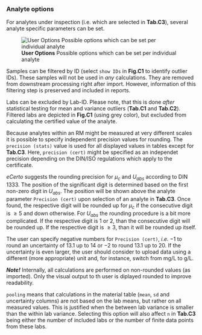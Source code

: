 ### Analyte options

For analytes under inspection (i.e. which are selected in **Tab.C3**), several analyte specific
parameters can be set. 

![**User Options** Possible options which can be set per individual analyte](fig/C_Modul_AnalyteOptions.png)

Samples can be filtered by ID (select `show IDs` in **Fig.C1** to identify outlier IDs). 
These samples will not be used in *any* calculations. They are removed from downstream processing 
right after import. However, information of this filtering step is preserved and included in reports.

Labs can be excluded by Lab-ID. Please note, that this is done *after* statistical testing for 
mean and variance outliers (**Tab.C1** and **Tab.C2**). Filtered labs are depicted in **Fig.C1** 
(using grey color), but excluded from calculating the certified value of the analyte.

Because analytes within an RM might be measured at very different scales it is possible to specify 
independent precision values for rounding. The `precision (stats)` value is used for all displayed values 
in tables except for **Tab.C3**. Here, `precision (cert)` might be specified as an independet precision 
depending on the DIN/ISO regulations which apply to the certificate.

*eCerto* suggests the rounding precision for $\mu_c$ and $U_{abs}$ according to DIN 1333. The position
of the significant digit is determined based on the first non-zero digit in $U_{abs}$. The position will be
shown above the analyte parameter `Precision (cert)` upon selection of an analyte in **Tab.C3**. Once found, 
the respective digit will be rounded up for $\mu_c$ if the consecutive digit is $\ge 5$ and down otherwise.
For $U_{abs}$ the rounding procedure is a bit more complicated. If the respective digit is 1 or 2, than the 
consecutive digit will be rounded up. If the respective digit is $\ge 3$, than it will be rounded up itself.

The user can specify negative numbers for `Precision (cert)`, *i.e.* $-1$ to round an uncertainty of 13.1 up 
to 14 or $-2$ to round 13.1 up to 20. If the uncertainty is even larger, the user should consider to upload 
data using a different (more appropriate) unit and, for instance, switch from mg/L to g/L.

***Note!***
Internally, all calculations are performed on non-rounded values (as imported). Only the visual output to
th user is diplayed rounded to improve readability.

`pooling` means that calculations in the material table (`mean`, `sd` and uncertainty columns) are 
not based on the lab means, but rather on all measured values. This is justified when the between lab 
variance is smaller than the within lab variance. Selecting this option will also affect `n` in **Tab.C3** 
being either the number of included labs or the number of finite data points from these labs.
